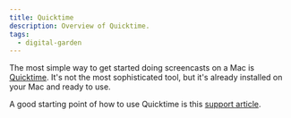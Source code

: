 ```yaml
---
title: Quicktime
description: Overview of Quicktime.
tags:
  - digital-garden
---
```


The most simple way to get started doing screencasts on a Mac is
[Quicktime](https://support.apple.com/quicktime). It's not the most
sophisticated tool, but it's already installed on your Mac and ready to use.

A good starting point of how to use Quicktime is this
[support article](https://support.apple.com/en-us/HT201066).

